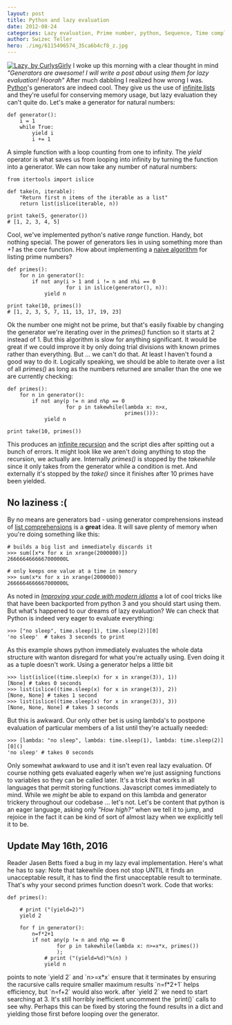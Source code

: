 ```yaml
---
layout: post
title: Python and lazy evaluation
date: 2012-08-24
categories: Lazy evaluation, Prime number, python, Sequence, Time complexity
author: Swizec Teller
hero: ./img/6115496574_35ca6b4cf8_z.jpg
---
```


[![Lazy, by CurlysGirly](./img/6115496574_35ca6b4cf8_z.jpg "Lazy, by CurlysGirly")](http://www.flickr.com/photos/tarasantilli/6115496574/) I woke up this morning with a clear thought in mind _"Generators are awesome! I will write a post about using them for lazy evaluation! Hoorah"_ After much dabbling I realized how wrong I was. [Python](http://www.python.org/ "Python (programming language)")'s generators are indeed cool. They give us the use of [infinite lists](http://en.wikipedia.org/wiki/Lazy_evaluation "Lazy evaluation") and they're useful for conserving memory usage, but lazy evaluation they can't quite do. Let's make a generator for natural numbers:

    def generator():
        i = 1
        while True:
            yield i
            i += 1

A simple function with a loop counting from one to infinity. The _yield_ operator is what saves us from looping into infinity by turning the function into a generator. We can now take any number of natural numbers:

    from itertools import islice

    def take(n, iterable):
        "Return first n items of the iterable as a list"
        return list(islice(iterable, n))

    print take(5, generator())
    # [1, 2, 3, 4, 5]

Cool, we've implemented python's native _range_ function. Handy, bot nothing special. The power of generators lies in using something more than _+1_ as the core function. How about implementing a [naive algorithm](http://en.wikipedia.org/wiki/Algorithm "Algorithm") for listing prime numbers?

    def primes():
        for n in generator():
            if not any(i > 1 and i != n and n%i == 0
                       for i in islice(generator(), n)):
                yield n

    print take(10, primes())
    # [1, 2, 3, 5, 7, 11, 13, 17, 19, 23]

Ok the number one might not be prime, but that's easily fixable by changing the generator we're iterating over in the _primes()_ function so it starts at 2 instead of 1. But this algorithm is slow for anything significant. It would be great if we could improve it by only doing trial divisions with known primes rather than everything. But ... we can't do that. At least I haven't found a good way to do it. Logically speaking, we should be able to iterate over a list of all _primes()_ as long as the numbers returned are smaller than the one we are currently checking:

    def primes():
        for n in generator():
            if not any(p != n and n%p == 0
                       for p in takewhile(lambda x: n>x,
                                          primes())):
                yield n

    print take(10, primes())

This produces an [infinite recursion](http://en.wikipedia.org/wiki/Infinite_loop "Infinite loop") and the script dies after spitting out a bunch of errors. It might look like we aren't doing anything to stop the recursion, we actually are. Internally _primes()_ is stopped by the _takewhile_ since it only takes from the generator while a condition is met. And externally it's stopped by the _take()_ since it finishes after 10 primes have been yielded.

## No laziness :(

By no means are generators bad - using generator comprehensions instead of [list comprehensions](http://en.wikipedia.org/wiki/List_comprehension "List comprehension") is a **great** idea. It will save plenty of memory when you're doing something like this:

    # builds a big list and immediately discards it
    >>> sum([x*x for x in xrange(2000000)])
    2666664666667000000L

    # only keeps one value at a time in memory
    >>> sum(x*x for x in xrange(2000000))
    2666664666667000000L

As noted in _[Improving your code with modern idioms](http://python3porting.com/improving.html)_ a lot of cool tricks like that have been backported from python 3 and you should start using them. But what's happened to our dreams of lazy evaluation? We can check that Python is indeed very eager to evaluate everything:

    >>> ["no sleep", time.sleep(1), time.sleep(2)][0]
    'no sleep'  # takes 3 seconds to print

As this example shows python immediately evaluates the whole data structure with wanton disregard for what you're actually using. Even doing it as a tuple doesn't work. Using a generator helps a little bit

    >>> list(islice((time.sleep(x) for x in xrange(3)), 1))
    [None] # takes 0 seconds
    >>> list(islice((time.sleep(x) for x in xrange(3)), 2))
    [None, None] # takes 1 second
    >>> list(islice((time.sleep(x) for x in xrange(3)), 3))
    [None, None, None] # takes 3 seconds

But this is awkward. Our only other bet is using lambda's to postpone evaluation of particular members of a list until they're actually needed:

    >>> [lambda: "no sleep", lambda: time.sleep(1), lambda: time.sleep(2)][0]()
    'no sleep' # takes 0 seconds

Only somewhat awkward to use and it isn't even real lazy evaluation. Of course nothing gets evaluated eagerly when we're just assigning functions to variables so they can be called later. It's a trick that works in all languages that permit storing functions. Javascript comes immediately to mind. While we _might_ be able to expand on this lambda and generator trickery throughout our codebase ... let's not. Let's be content that python is an eager language, asking only _"How high?"_ when we tell it to jump, and rejoice in the fact it can be kind of sort of almost lazy when we explicitly tell it to be.

## Update May 16th, 2016

Reader Jasen Betts fixed a bug in my lazy eval implementation. Here's what he has to say: Note that takewhile does not stop UNTIL it finds an unacceptable result, it has to find the first unacceptable result to terminate. That's why your second primes function doesn't work. Code that works:

    def primes():

        # print ("(yield=2)")
        yield 2

        for f in generator():
            n=f*2+1
            if not any(p != n and n%p == 0
                    for p in takewhile(lambda x: n>=x*x, primes())
                    );
                # print ("(yield=%d)"%(n) )
                yield n

points to note \`yield 2\` and \`n>=x\*x\` ensure that it terminates by ensuring the racursive calls require smaller maximum results \`n=f\*2+1\` helps efficiency, but \`n=f+2\` would also work. after \`yield 2\` we need to start searching at 3. It's still horribly inefficient uncomment the \`print()\` calls to see why. Perhaps this can be fixed by storing the found results in a dict and yielding those first before looping over the generator.
